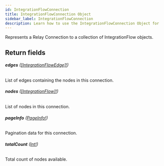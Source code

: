 ```yaml
---
id: IntegrationFlowConnection
title: IntegrationFlowConnection Object
sidebar_label: IntegrationFlowConnection
description: Learn how to use the IntegrationFlowConnection Object for 's API.
---
```


Represents a Relay Connection to a collection of IntegrationFlow objects.

## Return fields

###### <b>edges</b> ([[IntegrationFlowEdge]!](api/schema/object/IntegrationFlowEdge.mdx))

List of edges containing the nodes in this connection.

###### <b>nodes</b> ([[IntegrationFlow]!](api/schema/object/IntegrationFlow.mdx))

List of nodes in this connection.

###### <b>pageInfo</b> ([PageInfo!](api/schema/object/PageInfo.mdx))

Pagination data for this connection.

###### <b>totalCount</b> ([Int!](api/schema/scalar/Int.mdx))

Total count of nodes available.
